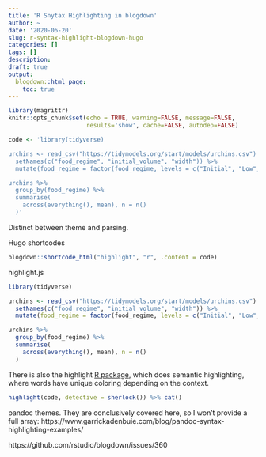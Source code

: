 ```yaml
---
title: 'R Snytax Highlighting in blogdown'
author: ~
date: '2020-06-20'
slug: r-syntax-highlight-blogdown-hugo
categories: []
tags: []
description:
draft: true
output:
  blogdown::html_page:
    toc: true
---
```


```r
library(magrittr)
knitr::opts_chunk$set(echo = TRUE, warning=FALSE, message=FALSE,
                      results='show', cache=FALSE, autodep=FALSE)

code <- 'library(tidyverse)

urchins <- read_csv("https://tidymodels.org/start/models/urchins.csv") %>%
  setNames(c("food_regime", "initial_volume", "width")) %>%
  mutate(food_regime = factor(food_regime, levels = c("Initial", "Low", "High")))

urchins %>%
  group_by(food_regime) %>%
  summarise(
    across(everything(), mean), n = n()
  )'
```

Distinct between theme and parsing.



Hugo shortcodes

```r
blogdown::shortcode_html("highlight", "r", .content = code)
```

highlight.js

```r
library(tidyverse)

urchins <- read_csv("https://tidymodels.org/start/models/urchins.csv") %>%
  setNames(c("food_regime", "initial_volume", "width")) %>%
  mutate(food_regime = factor(food_regime, levels = c("Initial", "Low", "High")))

urchins %>%
  group_by(food_regime) %>%
  summarise(
    across(everything(), mean), n = n()
  )
```

There is also the highlight [R package](https://github.com/romainfrancois/highlight),
which does semantic highlighting, where words have
unique coloring depending on the context.

```r
highlight(code, detective = sherlock()) %>% cat()
```

pandoc themes. They are conclusively covered here,
so I won't provide a full array: https://www.garrickadenbuie.com/blog/pandoc-syntax-highlighting-examples/

https://github.com/rstudio/blogdown/issues/360
